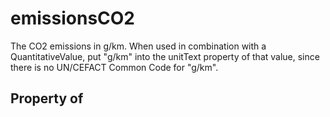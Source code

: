 # emissionsCO2

The CO2 emissions in g/km. When used in combination with a QuantitativeValue, put "g/km" into the unitText property of that value, since there is no UN/CEFACT Common Code for "g/km".

## Property of



